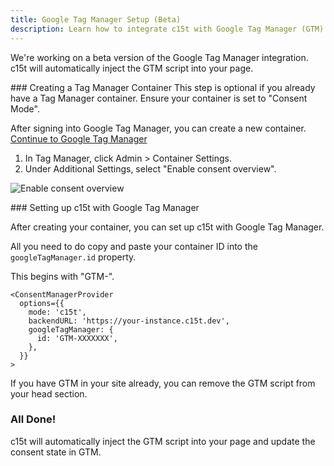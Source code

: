 ```yaml
---
title: Google Tag Manager Setup (Beta)
description: Learn how to integrate c15t with Google Tag Manager (GTM).
---
```


We're working on a beta version of the Google Tag Manager integration.
c15t will automatically inject the GTM script into your page.

<Steps> 
<Step>
### Creating a Tag Manager Container

<Callout type="note">
This step is optional if you already have a Tag Manager container. Ensure your container is set to "Consent Mode".
</Callout>

After signing into Google Tag Manager, you can create a new container.
[Continue to Google Tag Manager](https://tagmanager.google.com/)

1. In Tag Manager, click Admin > Container Settings.
2. Under Additional Settings, select "Enable consent overview".

![Enable consent overview](./assets/container-settings.png)
</Step>

<Step>
### Setting up c15t with Google Tag Manager

After creating your container, you can set up c15t with Google Tag Manager.

All you need to do copy and paste your container ID into the `googleTagManager.id` property.

This begins with "GTM-". 

```tsx
<ConsentManagerProvider
  options={{
    mode: 'c15t',
    backendURL: 'https://your-instance.c15t.dev',
    googleTagManager: {
      id: 'GTM-XXXXXXX',
    },
  }}
>
```

If you have GTM in your site already, you can remove the GTM script from your head section.

</Step>
</Steps>

### All Done!

c15t will automatically inject the GTM script into your page and update the consent state in GTM.







